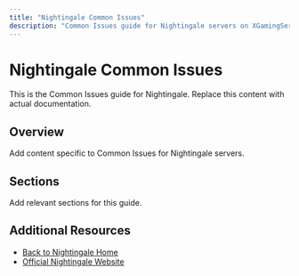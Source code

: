 ```yaml
---
title: "Nightingale Common Issues"
description: "Common Issues guide for Nightingale servers on XGamingServer"
---
```


# Nightingale Common Issues

This is the Common Issues guide for Nightingale. Replace this content with actual documentation.

## Overview

Add content specific to Common Issues for Nightingale servers.

## Sections

Add relevant sections for this guide.

## Additional Resources

- [Back to Nightingale Home](./index)
- [Official Nightingale Website](https://example.com)
